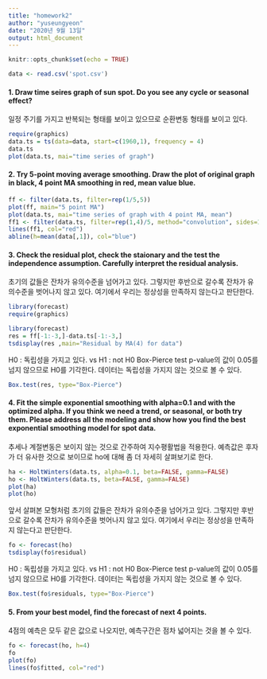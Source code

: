 ---
title: "homework2"
author: "yuseungyeon"
date: "2020년 9월 13일"
output: html_document
---

```{r setup, include=FALSE}
knitr::opts_chunk$set(echo = TRUE)
```

```{r read, echo=FALSE}
data <- read.csv('spot.csv')
```

#### 1. Draw time seires graph of sun spot. Do you see any cycle or seasonal effect?

일정 주기를 가지고 반복되는 형태를 보이고 있으므로 순환변동 형태를 보이고 있다.
```{r num1, echo=TRUE}
require(graphics)
data.ts = ts(data=data, start=c(1960,1), frequency = 4)
data.ts
plot(data.ts, mai="time series of graph")
```


#### 2. Try 5-point moving average smoothing. Draw the plot of original graph in black, 4 point MA smoothing in red, mean value blue.
```{r MA, echo=TRUE}
ff <- filter(data.ts, filter=rep(1/5,5))
plot(ff, main="5 point MA")
plot(data.ts, mai="time series of graph with 4 point MA, mean")
ff1 <- filter(data.ts, filter=rep(1,4)/5, method="convolution", sides=1)
lines(ff1, col="red")
abline(h=mean(data[,1]), col="blue")
```

#### 3. Check the residual plot, check the staionary and the test the independence assumption. Carefully interpret the residual analysis.
초기의 값들은 잔차가 유의수준을 넘어가고 있다. 그렇지만 후반으로 갈수록 잔차가 유의수준을 벗어나지 않고 있다. 여기에서 우리는 정상성을 만족하지 않는다고 판단한다. 

```{r library, echo=FALSE}
library(forecast)
require(graphics)
```
```{r stationary}
library(forecast)
res = ff[-1:-3,]-data.ts[-1:-3,]
tsdisplay(res ,main="Residual by MA(4) for data")
```

H0 : 독립성을 가지고 있다. vs H1 : not H0 
Box-Pierce test p-value의 값이 0.05를 넘지 않으므로 H0를 기각한다. 데이터는 독립성을 가지지 않는 것으로 볼 수 있다.
```{r independence}
Box.test(res, type="Box-Pierce")
```


#### 4. Fit the simple exponential smoothing with alpha=0.1 and with the optimized alpha. If you think we need a trend, or seasonal, or both try them. Please address all the modeling and show how you find the best exponential smoothing model for spot data.
추세나 계절변동은 보이지 않는 것으로 간주하여 지수평활법을 적용한다.
예측값은 후자가 더 유사한 것으로 보이므로 ho에 대해 좀 더 자세히 살펴보기로 한다.
```{r exponential}
ha <- HoltWinters(data.ts, alpha=0.1, beta=FALSE, gamma=FALSE)
ho <- HoltWinters(data.ts, beta=FALSE, gamma=FALSE)
plot(ha)
plot(ho)
```

앞서 살펴본 모형처럼 초기의 값들은 잔차가 유의수준을 넘어가고 있다. 그렇지만 후반으로 갈수록 잔차가 유의수준을 벗어나지 않고 있다. 여기에서 우리는 정상성을 만족하지 않는다고 판단한다. 
```{r residual stationary}
fo <- forecast(ho)
tsdisplay(fo$residual)
```
H0 : 독립성을 가지고 있다. vs H1 : not H0 
Box-Pierce test p-value의 값이 0.05를 넘지 않으므로 H0를 기각한다. 데이터는 독립성을 가지지 않는 것으로 볼 수 있다.
```{r residual independence}
Box.test(fo$residuals, type="Box-Pierce")
```


#### 5. From your best model, find the forecast of next 4 points.
4점의 예측은 모두 같은 값으로 나오지만, 예측구간은 점차 넓어지는 것을 볼 수 있다.
```{r forecast}
fo <- forecast(ho, h=4)
fo
plot(fo)
lines(fo$fitted, col="red")
```


